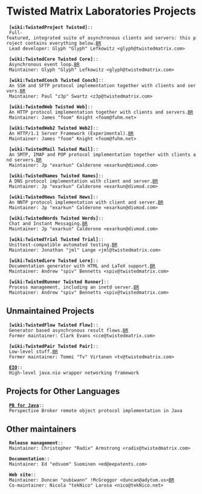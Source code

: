 = Twisted Matrix Laboratories Projects =

  '''[wiki:TwistedProject Twisted]'''::
  Full-featured, integrated suite of asynchronous clients and servers: this project contains everything below.[[BR]]
  Lead developer: Glyph "Glyph" Lefkowitz <glyph@twistedmatrix.com>

  '''[wiki:TwistedCore Twisted Core]'''::
  Asynchronous event loop.[[BR]]
  Maintainer: Glyph "Glyph" Lefkowitz <glyph@twistedmatrix.com>

  '''[wiki:TwistedConch Twisted Conch]'''::
  An SSH and SFTP protocol implementation together with clients and servers.[[BR]]
  Maintainer: Paul "z3p" Swartz <z3p@twistedmatrix.com>

  '''[wiki:TwistedWeb Twisted Web]'''::
  An HTTP protocol implementation together with clients and servers.[[BR]]
  Maintainer: James "foom" Knight <foom@fuhm.net>

  '''[wiki:TwistedWeb2 Twisted Web2]'''::
  An HTTP/1.1 Server Framework (Experimental).[[BR]]
  Maintainer: James "foom" Knight <foom@fuhm.net>

  '''[wiki:TwistedMail Twisted Mail]'''::
  An SMTP, IMAP and POP protocol implementation together with clients and servers.[[BR]]
  Maintainer: Jp "exarkun" Calderone <exarkun@divmod.com>

  '''[wiki:TwistedNames Twisted Names]'''::
  A DNS protocol implementation with client and server.[[BR]]
  Maintainer: Jp "exarkun" Calderone <exarkun@divmod.com>

  '''[wiki:TwistedNews Twisted News]'''::
  An NNTP protocol implementation with client and server.[[BR]]
  Maintainer: Jp "exarkun" Calderone <exarkun@divmod.com>

  '''[wiki:TwistedWords Twisted Words]'''::
  Chat and Instant Messaging.[[BR]]
  Maintainer: Jp "exarkun" Calderone <exarkun@divmod.com>

  '''[wiki:TwistedTrial Twisted Trial]'''::
  Unittest-compatible automated testing.[[BR]]
  Maintainer: Jonathan "jml" Lange <jml@twistedmatrix.com>

  '''[wiki:TwistedLore Twisted Lore]'''::
  Documentation generator with HTML and LaTeX support.[[BR]]
  Maintainer: Andrew "spiv" Bennetts <spiv@twistedmatrix.com>

  '''[wiki:TwistedRunner Twisted Runner]'''::
  Process management, including an inetd server.[[BR]]
  Maintainer: Andrew "spiv" Bennetts <spiv@twistedmatrix.com>

== Unmaintained Projects ==

  '''[wiki:TwistedFlow Twisted Flow]'''::
  Generator based asynchronous result flows.[[BR]]
  Former maintainer: Clark Evans <cce@twistedmatrix.com>

  '''[wiki:TwistedPair Twisted Pair]'''::
  Low-level stuff.[[BR]]
  Former maintainer: Tommi "Tv" Virtanen <tv@twistedmatrix.com>

  '''[http://java.twistedmatrix.com/eio/ EIO]'''::
  High-level java.nio wrapper networking framework

== Projects for Other Languages ==

  '''[http://itamarst.org/software/twistedjava/ PB for Java]'''::
  Perspective Broker remote object protocol implementation in Java

== Other maintainers ==

  '''Release management'''::
  Maintainer: Christopher "Radix" Armstrong <radix@twistedmatrix.com>

  '''Documentation'''::
  Maintainer: Ed "edsuom" Suominen <ed@eepatents.com>

  '''Web site'''::
  Maintainer: Duncan "oubiwann" !McGreggor <duncan@adytum.us>[[BR]]
  Co-maintainer: Nicola "tekNico" Larosa <nico@tekNico.net>
